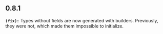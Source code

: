 ## 0.8.1
**`(fix):`** Types without fields are now generated with builders. Previously, they were not, which made them impossible to initialize.

